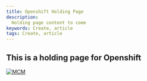 ---
title: Openshift Holding Page
description:
  Holding page content to come
keywords: Create, article
tags: Create, article
---

[//]: # (Change the name and date parameters in the following line for it to appear correctly on the site)

<ArticleDetails name="Mark Leftwich" lastUpdated="2020-08-11" readTimeMinutes="1" />

## This is a holding page for Openshift



[![MCM](../../images/SWAT_Header.gif)](https://ibmintegration.github.io/cp4mcm-swat-kb/)


